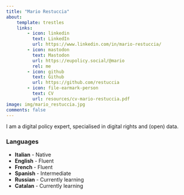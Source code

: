 ```yaml
---
title: "Mario Restuccia"
about:
    template: trestles
    links:
        - icon: linkedin
          text: LinkedIn
          url: https://www.linkedin.com/in/mario-restuccia/
        - icon: mastodon
          text: Mastodon
          url: https://eupolicy.social/@mario
          rel: me
        - icon: github
          text: Github
          url: https://github.com/restuccia
        - icon: file-earmark-person
          text: CV
          url: resources/cv-mario-restuccia.pdf
image: img/mario_restuccia.jpg
comments: false
---
```


I am a digital policy expert, specialised in digital rights and (open) data.

### Languages
- **Italian** - Native
- **English** - Fluent
- **French** - Fluent
- **Spanish** - Intermediate
- **Russian** - Currently learning
- **Catalan** - Currently learning